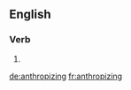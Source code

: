 
==English==

===Verb===
{{head|en}}

# {{present participle of|anthropize}}

[[de:anthropizing]]
[[fr:anthropizing]]
